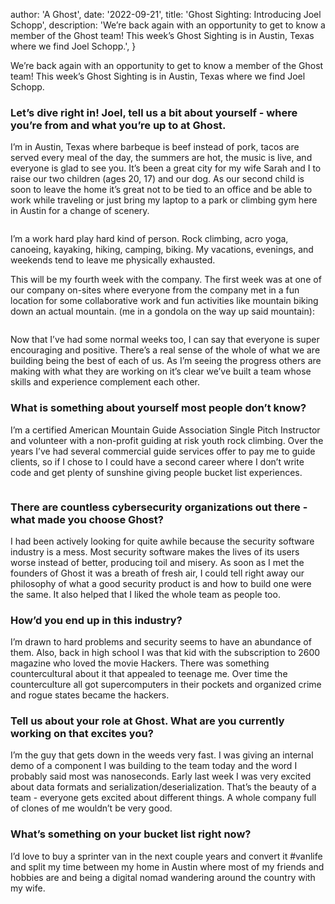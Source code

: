 
  author: 'A Ghost',
  date: '2022-09-21',
  title: 'Ghost Sighting: Introducing Joel Schopp',
  description:
    'We’re back again with an opportunity to get to know a member of the Ghost team! This week’s Ghost Sighting is in Austin, Texas where we find Joel Schopp.',
}


We’re back again with an opportunity to get to know a member of the Ghost team! This week’s Ghost Sighting is in Austin, Texas where we find Joel Schopp.

### Let’s dive right in! Joel, tell us a bit about yourself - where you’re from and what you’re up to at Ghost.

I’m in Austin, Texas where barbeque is beef instead of pork, tacos are served every meal of the day, the summers are hot, the music is live, and everyone is glad to see you. It’s been a great city for my wife Sarah and I to raise our two children (ages 20, 17) and our dog. As our second child is soon to leave the home it’s great not to be tied to an office and be able to work while traveling or just bring my laptop to a park or climbing gym here in Austin for a change of scenery.

<Image src={joel1} alt="" />

I’m a work hard play hard kind of person. Rock climbing, acro yoga, canoeing, kayaking, hiking, camping, biking. My vacations, evenings, and weekends tend to leave me physically exhausted.

This will be my fourth week with the company. The first week was at one of our company on-sites where everyone from the company met in a fun location for some collaborative work and fun activities like mountain biking down an actual mountain. (me in a gondola on the way up said mountain):

<Image src={joel2} alt="" />

Now that I’ve had some normal weeks too, I can say that everyone is super encouraging and positive. There’s a real sense of the whole of what we are building being the best of each of us. As I’m seeing the progress others are making with what they are working on it’s clear we’ve built a team whose skills and experience complement each other.

### What is something about yourself most people don’t know?

I’m a certified American Mountain Guide Association Single Pitch Instructor and volunteer with a non-profit guiding at risk youth rock climbing. Over the years I’ve had several commercial guide services offer to pay me to guide clients, so if I chose to I could have a second career where I don’t write code and get plenty of sunshine giving people bucket list experiences.

<Image src={joel3} alt="" />

### There are countless cybersecurity organizations out there - what made you choose Ghost?

I had been actively looking for quite awhile because the security software industry is a mess. Most security software makes the lives of its users worse instead of better, producing toil and misery. As soon as I met the founders of Ghost it was a breath of fresh air, I could tell right away our philosophy of what a good security product is and how to build one were the same. It also helped that I liked the whole team as people too.

### How’d you end up in this industry?

I’m drawn to hard problems and security seems to have an abundance of them. Also, back in high school I was that kid with the subscription to 2600 magazine who loved the movie Hackers. There was something countercultural about it that appealed to teenage me. Over time the counterculture all got supercomputers in their pockets and organized crime and rogue states became the hackers.

### Tell us about your role at Ghost. What are you currently working on that excites you?

I’m the guy that gets down in the weeds very fast. I was giving an internal demo of a component I was building to the team today and the word I probably said most was nanoseconds. Early last week I was very excited about data formats and serialization/deserialization. That’s the beauty of a team - everyone gets excited about different things. A whole company full of clones of me wouldn’t be very good.

### What’s something on your bucket list right now?

I’d love to buy a sprinter van in the next couple years and convert it #vanlife and split my time between my home in Austin where most of my friends and hobbies are and being a digital nomad wandering around the country with my wife.

<Image src={joel4} alt="" />
